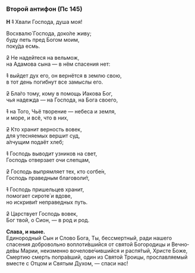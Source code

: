 ### Второй антифон (Пс 145)

**Н** ~~1~~ Хвали Господа, душа моя!

Восхвалю́ Господа, доко́ле живу;  
буду петь пред Богом моим,  
поку́да есмь.

~~2~~ Не надейтеся на вельмож,  
на Адамова сына — в нём спасения нет:

~~1~~ выйдет дух его, он вернётся в землю свою,  
в тот день погибнут все замыслы его.

~~2~~ Бла́го тому, кому в помощь Иакова Бог,  
чья надежда — на Господа, на Бога своего,

~~1~~ на Того, Чьё творение — небеса и земля,  
и море, и всё, что в них,

~~2~~ Кто хранит верность вовек,  
для утесняемых вершит суд,  
а́лчущим подаёт хлеб;

~~1~~ Господь выводит узников на свет,  
Господь отверзает очи слепцам,

~~2~~ Господь выпрямляет тех, кто согбе́н,  
Господь праведным благоволи́т,

~~1~~ Господь пришельцев хранит,  
помогает сироте́ и вдове,  
но искриви́т неправедных путь.

~~2~~ Царствует Господь вовек,  
Бог твой, о Сион, — в род и род.

**Слава, и ныне.**  
Единородный Сын и Сло­во Бо­га,
Ты, бессмертный, ради нашего спасения добровольно во­плоти́вшийся
от святой Бого­ро­дицы и Вечно­де́вы Ма­рии,
неизменно воче­ло­ве́чившийся
и рас­пя́­тый, Хри­сте Боже, Смер­тию смерть попра́в­ший,
один из Свя­той Тро­ицы,
прославляемый вместе с От­цом и Свя­тым Ду­хом, — спаси нас!
